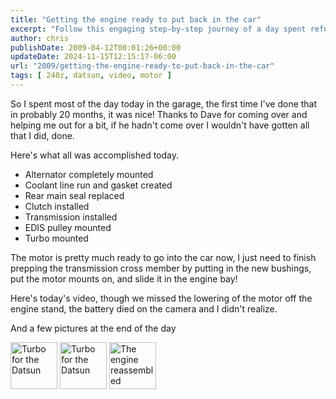 ```yaml
---
title: "Getting the engine ready to put back in the car"
excerpt: "Follow this engaging step-by-step journey of a day spent refurbishing a car engine. Includes helpful visuals and a detailed video tutorial."
author: chris
publishDate: 2009-04-12T00:01:26+00:00
updateDate: 2024-11-15T12:15:17-06:00
url: "2009/getting-the-engine-ready-to-put-back-in-the-car"
tags: [ 240z, datsun, video, motor ]
---
```


So I spent most of the day today in the garage, the first time I've done that in probably 20 months, it was nice! Thanks to Dave for coming over and helping me out for a bit, if he hadn't come over I wouldn't have gotten all that I did, done.

Here's what all was accomplished today.
- Alternator completely mounted
- Coolant line run and gasket created
- Rear main seal replaced
- Clutch installed
- Transmission installed
- EDIS pulley mounted
- Turbo mounted

The motor is pretty much ready to go into the car now, I just need to finish prepping the transmission cross member by putting in the new bushings, put the motor mounts on, and slide it in the engine bay!

Here's today's video, though we missed the lowering of the motor off the engine stand, the battery died on the camera and I didn't realize.

<YouTubeEmbed videoId="Dfxi-dxMsQE" title="Getting the engine ready to put back in the car" publishDate="2009-04-12T00:01:26+00:00" description="The motor is pretty much ready to go into the car now, I just need to finish prepping the transmission cross member by putting in the new bushings, put the motor mounts on, and slide it in the engine bay!" />

And a few pictures at the end of the day

  <div id="setThumbs-indv3433648886_div" class="setThumbs-indv"><span id="photo_thumb3433648886" class="photo_container pc_s"><a class="image_link" title="Turbo for the Datsun" href="https://www.flickr.com/photos/chammond/3433648886/in/set-72157594465585463/"><img class="pc_img" alt="Turbo for the Datsun" src="https://farm4.static.flickr.com/3663/3433648886_70865e13ef_s.jpg" width="75" height="75" /></a> </span><span id="photo_thumb3433647344" class="photo_container pc_s"><a class="image_link" title="Turbo for the Datsun" href="https://www.flickr.com/photos/chammond/3433647344/in/set-72157594465585463/"><img class="pc_img" alt="Turbo for the Datsun" src="https://farm4.static.flickr.com/3347/3433647344_18daf0061f_s.jpg" width="75" height="75" /></a> </span><span id="photo_thumb3432834921" class="photo_container pc_s"><a class="image_link" title="The engine reassembled" href="https://www.flickr.com/photos/chammond/3432834921/in/set-72157594465585463/"><img class="pc_img" alt="The engine reassembled" src="https://farm4.static.flickr.com/3351/3432834921_e0361cc2ea_s.jpg" width="75" height="75" /></a></span></div>

